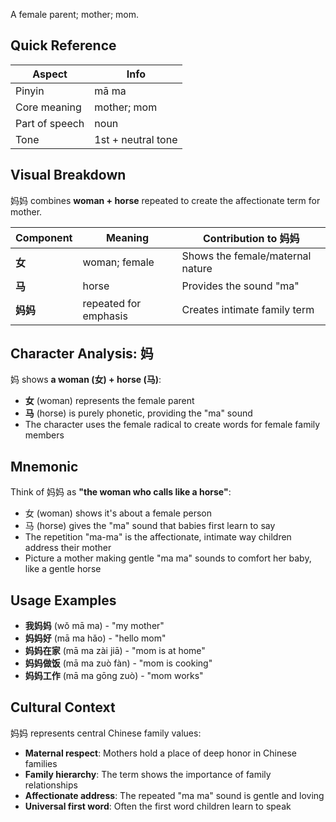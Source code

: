 A female parent; mother; mom.

## Quick Reference

| Aspect         | Info               |
| -------------- | ------------------ |
| Pinyin         | mā ma              |
| Core meaning   | mother; mom        |
| Part of speech | noun               |
| Tone           | 1st + neutral tone |

## Visual Breakdown

妈妈 combines **woman + horse** repeated to create the affectionate term for mother.

| Component | Meaning               | Contribution to 妈妈             |
| --------- | --------------------- | -------------------------------- |
| **女**    | woman; female         | Shows the female/maternal nature |
| **马**    | horse                 | Provides the sound "ma"          |
| **妈妈**  | repeated for emphasis | Creates intimate family term     |

## Character Analysis: 妈

妈 shows **a woman (女) + horse (马)**:

- **女** (woman) represents the female parent
- **马** (horse) is purely phonetic, providing the "ma" sound
- The character uses the female radical to create words for female family members

## Mnemonic

Think of 妈妈 as **"the woman who calls like a horse"**:

- 女 (woman) shows it's about a female person
- 马 (horse) gives the "ma" sound that babies first learn to say
- The repetition "ma-ma" is the affectionate, intimate way children address their mother
- Picture a mother making gentle "ma ma" sounds to comfort her baby, like a gentle horse

## Usage Examples

- **我妈妈** (wǒ mā ma) - "my mother"
- **妈妈好** (mā ma hǎo) - "hello mom"
- **妈妈在家** (mā ma zài jiā) - "mom is at home"
- **妈妈做饭** (mā ma zuò fàn) - "mom is cooking"
- **妈妈工作** (mā ma gōng zuò) - "mom works"

## Cultural Context

妈妈 represents central Chinese family values:

- **Maternal respect**: Mothers hold a place of deep honor in Chinese families
- **Family hierarchy**: The term shows the importance of family relationships
- **Affectionate address**: The repeated "ma ma" sound is gentle and loving
- **Universal first word**: Often the first word children learn to speak

